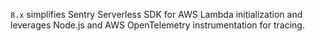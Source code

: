 `8.x` simplifies Sentry Serverless SDK for AWS Lambda initialization and leverages Node.js and AWS OpenTelemetry instrumentation for tracing.
